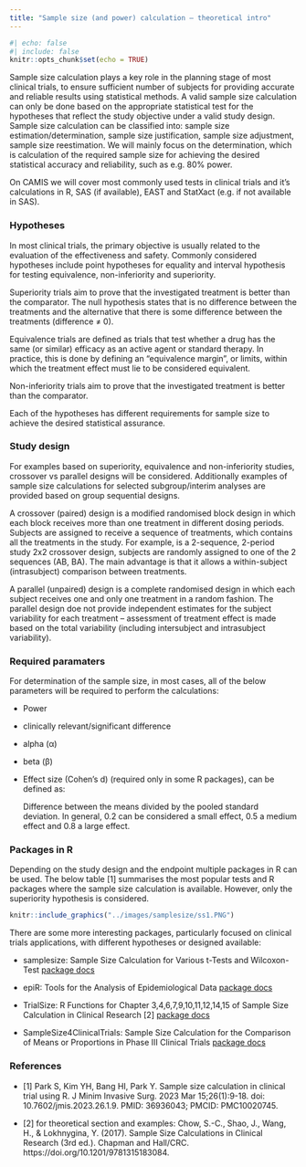 ```yaml
---
title: "Sample size (and power) calculation – theoretical intro"
---
```


```r
#| echo: false
#| include: false
knitr::opts_chunk$set(echo = TRUE)
```

Sample size calculation plays a key role in the planning stage of most clinical trials, to ensure sufficient number of subjects for providing accurate and reliable results using statistical methods. A valid sample size calculation can only be done based on the appropriate statistical test for the hypotheses that reflect the study objective under a valid study design. Sample size calculation can be classified into: sample size estimation/determination, sample size justification, sample size adjustment, sample size reestimation. We will mainly focus on the determination, which is calculation of the required sample size for achieving the desired statistical accuracy and reliability, such as e.g. 80% power.

On CAMIS we will cover most commonly used tests in clinical trials and it's calculations in R, SAS (if available), EAST and StatXact (e.g. if not available in SAS).

### Hypotheses {.unnumbered}

In most clinical trials, the primary objective is usually related to the evaluation of the effectiveness and safety. Commonly considered hypotheses include point hypotheses for equality and interval hypothesis for testing equivalence, non-inferiority and superiority.

Superiority trials aim to prove that the investigated treatment is better than the comparator. The null hypothesis states that is no difference between the treatments and the alternative that there is some difference between the treatments (difference ≠ 0).

Equivalence trials are defined as trials that test whether a drug has the same (or similar) efficacy as an active agent or standard therapy. In practice, this is done by defining an "equivalence margin", or limits, within which the treatment effect must lie to be considered equivalent.

Non-inferiority trials aim to prove that the investigated treatment is better than the comparator.

Each of the hypotheses has different requirements for sample size to achieve the desired statistical assurance.

### Study design {.unnumbered}

For examples based on superiority, equivalence and non-inferiority studies, crossover vs parallel designs will be considered. Additionally examples of sample size calculations for selected subgroup/interim analyses are provided based on group sequential designs.

A crossover (paired) design is a modified randomised block design in which each block receives more than one treatment in different dosing periods. Subjects are assigned to receive a sequence of treatments, which contains all the treatments in the study. For example, is a 2-sequence, 2-period study 2x2 crossover design, subjects are randomly assigned to one of the 2 sequences (AB, BA). The main advantage is that it allows a within-subject (intrasubject) comparison between treatments.

A parallel (unpaired) design is a complete randomised design in which each subject receives one and only one treatment in a random fashion. The parallel design doe not provide independent estimates for the subject variability for each treatment -- assessment of treatment effect is made based on the total variability (including intersubject and intrasubject variability).

### Required paramaters {.unnumbered}

For determination of the sample size, in most cases, all of the below parameters will be required to perform the calculations:

-   Power

-   clinically relevant/significant difference

-   alpha (α)

-   beta (β)

-   Effect size (Cohen's d) (required only in some R packages), can be defined as:

    Difference between the means divided by the pooled standard deviation. In general, 0.2 can be considered a small effect, 0.5 a medium effect and 0.8 a large effect.

### Packages in R {.unnumbered}

Depending on the study design and the endpoint multiple packages in R can be used. The below table \[1\] summarises the most popular tests and R packages where the sample size calculation is available. However, only the superiority hypothesis is considered.

```r
knitr::include_graphics("../images/samplesize/ss1.PNG")
```

There are some more interesting packages, particularly focused on clinical trials applications, with different hypotheses or designed available:

-   samplesize: Sample Size Calculation for Various t-Tests and Wilcoxon-Test [package docs](https://cran.r-project.org/web/packages/samplesize/samplesize.pdf)

-   epiR: Tools for the Analysis of Epidemiological Data [package docs](https://cran.r-project.org/web/packages/epiR/epiR.pdf)

-   TrialSize: R Functions for Chapter 3,4,6,7,9,10,11,12,14,15 of Sample Size Calculation in Clinical Research \[2\] [package docs](https://cran.r-project.org/web/packages/TrialSize/TrialSize.pdf)

-   SampleSize4ClinicalTrials: Sample Size Calculation for the Comparison of Means or Proportions in Phase III Clinical Trials [package docs](https://cran.r-project.org/web/packages/SampleSize4ClinicalTrials/SampleSize4ClinicalTrials.pdf)

### References {.unnumbered}

-   \[1\] Park S, Kim YH, Bang HI, Park Y. Sample size calculation in clinical trial using R. J Minim Invasive Surg. 2023 Mar 15;26(1):9-18. doi: 10.7602/jmis.2023.26.1.9. PMID: 36936043; PMCID: PMC10020745.

-   \[2\] for theoretical section and examples: Chow, S.-C., Shao, J., Wang, H., & Lokhnygina, Y. (2017). Sample Size Calculations in Clinical Research (3rd ed.). Chapman and Hall/CRC. https://doi.org/10.1201/9781315183084.
